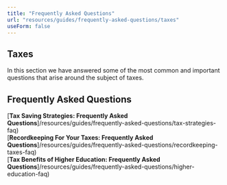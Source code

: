 ```yaml
---
title: "Frequently Asked Questions"
url: "resources/guides/frequently-asked-questions/taxes"
useForm: false
---
```



Taxes
-----

  
In this section we have answered some of the most common and important questions that arise around the subject of taxes.  
  

Frequently Asked Questions
--------------------------

[**Tax Saving Strategies: Frequently Asked Questions**]/resources/guides/frequently-asked-questions/tax-strategies-faq)  
[**Recordkeeping For Your Taxes: Frequently Asked Questions**]/resources/guides/frequently-asked-questions/recordkeeping-taxes-faq)  
[**Tax Benefits of Higher Education: Frequently Asked Questions**]/resources/guides/frequently-asked-questions/higher-education-faq)  
